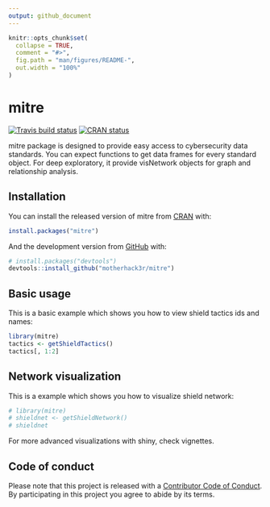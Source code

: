 ```yaml
---
output: github_document
---
```


<!-- README.md is generated from README.Rmd. Please edit that file -->

```r
knitr::opts_chunk$set(
  collapse = TRUE,
  comment = "#>",
  fig.path = "man/figures/README-",
  out.width = "100%"
)
```

# mitre

<!-- badges: start -->
[![Travis build status](https://travis-ci.org/motherhack3r/mitre.svg?branch=attck)](https://travis-ci.org/motherhack3r/mitre)
[![CRAN status](https://www.r-pkg.org/badges/version/mitre)](https://cran.r-project.org/package=mitre)
<!-- badges: end -->

mitre package is designed to provide easy access to cybersecurity data standards.
You can expect functions to get data frames for every standard object.
For deep exploratory, it provide visNetwork objects for graph and relationship
analysis.

## Installation

You can install the released version of mitre from [CRAN](https://CRAN.R-project.org) with:

``` r
install.packages("mitre")
```

And the development version from [GitHub](https://github.com/) with:

``` r
# install.packages("devtools")
devtools::install_github("motherhack3r/mitre")
```
## Basic usage

This is a basic example which shows you how to view shield tactics ids and names:

```r
library(mitre)
tactics <- getShieldTactics()
tactics[, 1:2]
```

## Network visualization

This is a example which shows you how to visualize shield network:

```r
# library(mitre)
# shieldnet <- getShieldNetwork()
# shieldnet
```

For more advanced visualizations with shiny, check vignettes.

## Code of conduct

Please note that this project is released with a [Contributor Code of Conduct](https://pkgdown.r-lib.org/CODE_OF_CONDUCT.html). By participating in this project you agree to abide by its terms.
